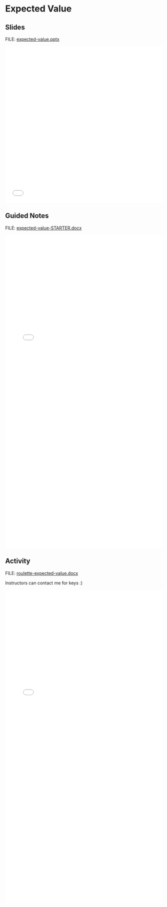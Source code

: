 # Expected Value {.unnumbered}

## Slides

FILE: [expected-value.pptx](https://github.com/coltongearhart/math125/blob/main/probability/expected-value.pptx)

<embed src="probability/expected-value.pdf" type="application/pdf" width="100%" height="500px"></embed>

## Guided Notes

FILE: [expected-value-STARTER.docx](https://github.com/coltongearhart/math125/blob/main/probability/expected-value-STARTER.docx)

<embed src="probability/expected-value-COMPLETED.pdf" type="application/pdf" width="100%" height="1000px"></embed>

## Activity

FILE: [roulette-expected-value.docx](https://github.com/coltongearhart/math125/blob/main/probability/activities/roulette-expected-value.docx)

Instructors can contact me for keys :)

<embed src="probability/activities/roulette-expected-value.pdf" type="application/pdf" width="100%" height="1000px"></embed>